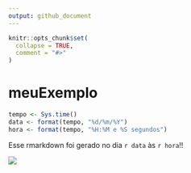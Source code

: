 ```yaml
---
output: github_document
---
```


<!-- README.md is generated from README.Rmd. Please edit that file -->

```r
knitr::opts_chunk$set(
  collapse = TRUE,
  comment = "#>"
)
```

# meuExemplo

```r
tempo <- Sys.time()
data <- format(tempo, "%d/%m/%Y")
hora <- format(tempo, "%H:%M e %S segundos")
```

Esse rmarkdown foi gerado no dia `r data` às `r hora`!!

![](https://cataas.com/cat)
